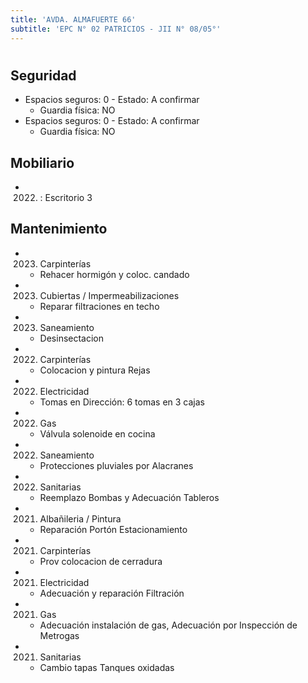 ```yaml
---
title: 'AVDA. ALMAFUERTE 66'
subtitle: 'EPC N° 02 PATRICIOS - JII N° 08/05°'
---
```


#


## Seguridad

*  Espacios seguros: 0 - Estado: A confirmar 
    + Guardia física: NO

*  Espacios seguros: 0 - Estado: A confirmar 
    + Guardia física: NO





## Mobiliario

*  (2022) : Escritorio 3 





## Mantenimiento

*  (2023) Carpinterías 
    + Rehacer hormigón y coloc. candado

*  (2023) Cubiertas / Impermeabilizaciones 
    + Reparar filtraciones en techo

*  (2023) Saneamiento 
    + Desinsectacion

*  (2022) Carpinterías 
    + Colocacion y pintura Rejas

*  (2022) Electricidad 
    + Tomas en Dirección: 6 tomas en 3 cajas

*  (2022) Gas 
    + Válvula solenoide en cocina

*  (2022) Saneamiento 
    + Protecciones pluviales por Alacranes

*  (2022) Sanitarias 
    + Reemplazo Bombas y Adecuación Tableros

*  (2021) Albañileria / Pintura 
    + Reparación Portón Estacionamiento

*  (2021) Carpinterías 
    + Prov colocacion de cerradura

*  (2021) Electricidad 
    + Adecuación y reparación Filtración

*  (2021) Gas 
    + Adecuación instalación de gas, Adecuación por Inspección de Metrogas

*  (2021) Sanitarias 
    + Cambio tapas Tanques oxidadas



